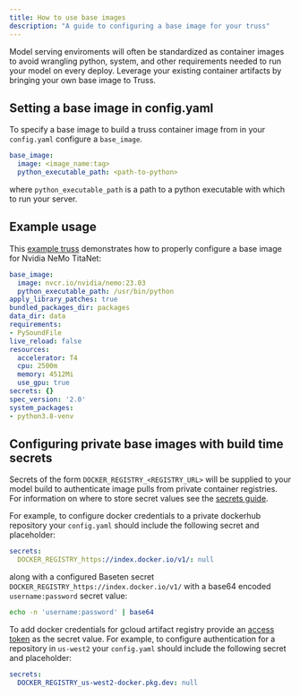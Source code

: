 ```yaml
---
title: How to use base images
description: "A guide to configuring a base image for your truss"
---
```



Model serving enviroments will often be standardized as container images to avoid wrangling python, system, and other requirements needed to run your model on every deploy.
Leverage your existing container artifacts by bringing your own base image to Truss.

## Setting a base image in config.yaml

To specify a base image to build a truss container image from in your `config.yaml` configure a `base_image`.

```yaml config.yaml
base_image:
  image: <image_name:tag>
  python_executable_path: <path-to-python>
```

where `python_executable_path` is a path to a python executable with which to run your server.

## Example usage

This [example truss](https://github.com/basetenlabs/truss/tree/main/examples/nemo-titanet) demonstrates how to properly configure a base image for Nvidia NeMo TitaNet:

```yaml config.yaml
base_image:
  image: nvcr.io/nvidia/nemo:23.03
  python_executable_path: /usr/bin/python
apply_library_patches: true
bundled_packages_dir: packages
data_dir: data
requirements:
- PySoundFile
live_reload: false
resources:
  accelerator: T4
  cpu: 2500m
  memory: 4512Mi
  use_gpu: true
secrets: {}
spec_version: '2.0'
system_packages:
- python3.8-venv
```

## Configuring private base images with build time secrets

Secrets of the form `DOCKER_REGISTRY_<REGISTRY_URL>` will be supplied to your model build to authenticate image pulls from private container registries.
For information on where to store secret values see the [secrets guide](secrets#storing-secrets-on-your-remote).

For example, to configure docker credentials to a private dockerhub repository your `config.yaml` should include the following secret and placeholder:

```yaml config.yaml
secrets:
  DOCKER_REGISTRY_https://index.docker.io/v1/: null
```

along with a configured Baseten secret `DOCKER_REGISTRY_https://index.docker.io/v1/` with a base64 encoded `username:password` secret value:

```sh
echo -n 'username:password' | base64
```

To add docker credentials for gcloud artifact registry provide an [access token](https://cloud.google.com/artifact-registry/docs/docker/authentication#token) as the secret value.
For example, to configure authentication for a repository in `us-west2` your `config.yaml` should include the following secret and placeholder:

```yaml config.yaml
secrets:
  DOCKER_REGISTRY_us-west2-docker.pkg.dev: null
```
